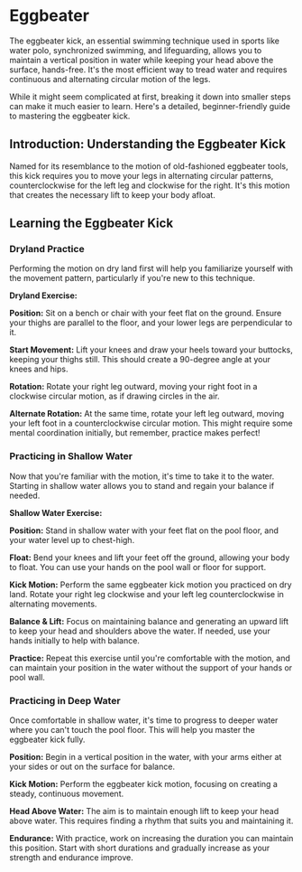 # Eggbeater

The eggbeater kick, an essential swimming technique used in sports like water polo, synchronized swimming, and lifeguarding, allows you to maintain a vertical position in water while keeping your head above the surface, hands-free. It's the most efficient way to tread water and requires continuous and alternating circular motion of the legs. 

While it might seem complicated at first, breaking it down into smaller steps can make it much easier to learn. Here's a detailed, beginner-friendly guide to mastering the eggbeater kick.

## Introduction: Understanding the Eggbeater Kick 

Named for its resemblance to the motion of old-fashioned eggbeater tools, this kick requires you to move your legs in alternating circular patterns, counterclockwise for the left leg and clockwise for the right. It's this motion that creates the necessary lift to keep your body afloat. 

## Learning the Eggbeater Kick 

### Dryland Practice 

Performing the motion on dry land first will help you familiarize yourself with the movement pattern, particularly if you're new to this technique.

**Dryland Exercise:**

**Position:** Sit on a bench or chair with your feet flat on the ground. Ensure your thighs are parallel to the floor, and your lower legs are perpendicular to it. 

**Start Movement:** Lift your knees and draw your heels toward your buttocks, keeping your thighs still. This should create a 90-degree angle at your knees and hips. 

**Rotation:** Rotate your right leg outward, moving your right foot in a clockwise circular motion, as if drawing circles in the air. 

**Alternate Rotation:** At the same time, rotate your left leg outward, moving your left foot in a counterclockwise circular motion. This might require some mental coordination initially, but remember, practice makes perfect!

### Practicing in Shallow Water 

Now that you're familiar with the motion, it's time to take it to the water. Starting in shallow water allows you to stand and regain your balance if needed.

**Shallow Water Exercise:**

**Position:** Stand in shallow water with your feet flat on the pool floor, and your water level up to chest-high. 

**Float:** Bend your knees and lift your feet off the ground, allowing your body to float. You can use your hands on the pool wall or floor for support. 

**Kick Motion:** Perform the same eggbeater kick motion you practiced on dry land. Rotate your right leg clockwise and your left leg counterclockwise in alternating movements. 

**Balance & Lift:** Focus on maintaining balance and generating an upward lift to keep your head and shoulders above the water. If needed, use your hands initially to help with balance. 

**Practice:** Repeat this exercise until you're comfortable with the motion, and can maintain your position in the water without the support of your hands or pool wall. 

### Practicing in Deep Water 

Once comfortable in shallow water, it's time to progress to deeper water where you can't touch the pool floor. This will help you master the eggbeater kick fully.

**Position:** Begin in a vertical position in the water, with your arms either at your sides or out on the surface for balance.

**Kick Motion:** Perform the eggbeater kick motion, focusing on creating a steady, continuous movement. 

**Head Above Water:** The aim is to maintain enough lift to keep your head above water. This requires finding a rhythm that suits you and maintaining it. 

**Endurance:** With practice, work on increasing the duration you can maintain this position. Start with short durations and gradually increase as your strength and endurance improve. 